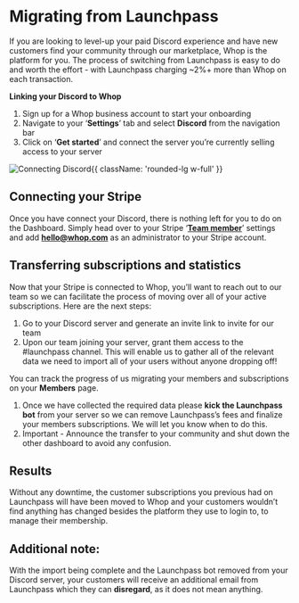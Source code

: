 
<HeroPattern />

<div className='lead'>

# Migrating from Launchpass

If you are looking to level-up your paid Discord experience and have new customers find your community through our marketplace, Whop is the platform for you. The process of switching from Launchpass is easy to do and worth the effort - with Launchpass charging ~2%+ more than Whop on each transaction. 

**Linking your Discord to Whop**

1. Sign up for a Whop business account to start your onboarding
2. Navigate to your ‘**Settings**’ tab and select **Discord** from the navigation bar
3. Click on ‘**Get started**’ and connect the server you’re currently selling access to your server

![Connecting Discord](https://i.imgur.com/86Su4Tm.gif){{ className: 'rounded-lg w-full' }}

## Connecting your Stripe

Once you have connect your Discord, there is nothing left for you to do on the Dashboard. Simply head over to your Stripe ‘**[Team member](https://dashboard.stripe.com/settings/team)**’ settings and add **hello@whop.com** as an administrator to your Stripe account. 

## Transferring subscriptions and statistics

Now that your Stripe is connected to Whop, you’ll want to reach out to our team so we can facilitate the process of moving over all of your active subscriptions. Here are the next steps:

1. Go to your Discord server and generate an invite link to invite for our team
2. Upon our team joining your server, grant them access to the #launchpass channel. This will enable us to gather all of the relevant data we need to import all of your users without anyone dropping off!

You can track the progress of us migrating your members and subscriptions on your **Members** page.

1. Once we have collected the required data please **kick the Launchpass bot** from your server so we can remove Launchpass’s fees and finalize your members subscriptions. We will let you know when to do this.
2. Important - Announce the transfer to your community and shut down the other dashboard to avoid any confusion.

## Results

Without any downtime, the customer subscriptions you previous had on Launchpass will have been moved to Whop and your customers wouldn’t find anything has changed besides the platform they use to login to, to manage their membership. 

## Additional note:

With the import being complete and the Launchpass bot removed from your Discord server, your customers will receive an additional email from Launchpass which they can **disregard**, as it does not mean anything.

</div>